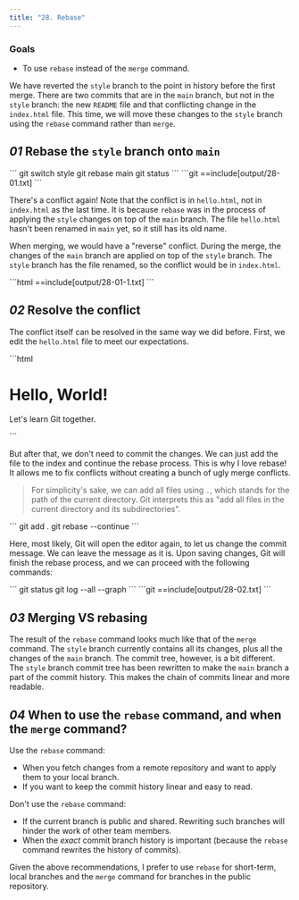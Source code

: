 ```yaml
---
title: "28. Rebase"
---
```


### Goals

- To use `rebase` instead of the `merge` command.

We have reverted the `style` branch to the point in history before the first merge. There are two commits that are in the `main` branch, but not in the `style` branch: the new `README` file and that conflicting change in the `index.html` file. This time, we will move these changes to the `style` branch using the `rebase` command rather than `merge`.

## _01_ Rebase the `style` branch onto `main`

<Run>
```
git switch style
git rebase main
git status
```
</Run>

<Output>
```git
==include[output/28-01.txt]
```
</Output>

There's a conflict again! Note that the conflict is in `hello.html`, not in `index.html` as the last time. It is because `rebase` was in the process of applying the `style` changes on top of the `main` branch. The file `hello.html` hasn't been renamed in `main` yet, so it still has its old name.

When merging, we would have a "reverse" conflict. During the merge, the changes of the `main` branch are applied on top of the `style` branch. The `style` branch has the file renamed, so the conflict would be in `index.html`.

<File file="hello.html">
```html
==include[output/28-01-1.txt]
```
</File>

## _02_ Resolve the conflict

The conflict itself can be resolved in the same way we did before. First, we edit the `hello.html` file to meet our expectations.

<File file="hello.html">
```html
<!-- Author: Alexander Shvets (alex@githowto.com) -->
<html>
  <head>
    <title>Hello World Page</title>
    <link type="text/css" rel="stylesheet" media="all" href="style.css" />
  </head>
  <body>
    <h1>Hello, World!</h1>
    <p>Let's learn Git together.</p>
  </body>
</html>
```
</File>

But after that, we don't need to commit the changes. We can just add the file to the index and continue the rebase process. This is why I love rebase! It allows me to fix conflicts without creating a bunch of ugly merge conflicts.

> For simplicity's sake, we can add all files using `.`, which stands for the path of the current directory. Git interprets this as "add all files in the current directory and its subdirectories".

<Run>
```
git add .
git rebase --continue
```
</Run>

Here, most likely, Git will open the editor again, to let us change the commit message. We can leave the message as it is. Upon saving changes, Git will finish the rebase process, and we can proceed with the following commands:

<Run>
```
git status
git log --all --graph
```
</Run>

<Output>
```git
==include[output/28-02.txt]
```
</Output>

## _03_ Merging VS rebasing

The result of the `rebase` command looks much like that of the `merge` command. The `style` branch currently contains all its changes, plus all the changes of the `main` branch. The commit tree, however, is a bit different. The `style` branch commit tree has been rewritten to make the `main` branch a part of the commit history. This makes the chain of commits linear and more readable.

## _04_ When to use the `rebase` command, and when the `merge` command?

Use the `rebase` command:

- When you fetch changes from a remote repository and want to apply them to your local branch.
- If you want to keep the commit history linear and easy to read.

Don't use the `rebase` command:

- If the current branch is public and shared. Rewriting such branches will hinder the work of other team members.
- When the _exact_ commit branch history is important (because the `rebase` command rewrites the history of commits).

Given the above recommendations, I prefer to use `rebase` for short-term, local branches and the `merge` command for branches in the public repository.
